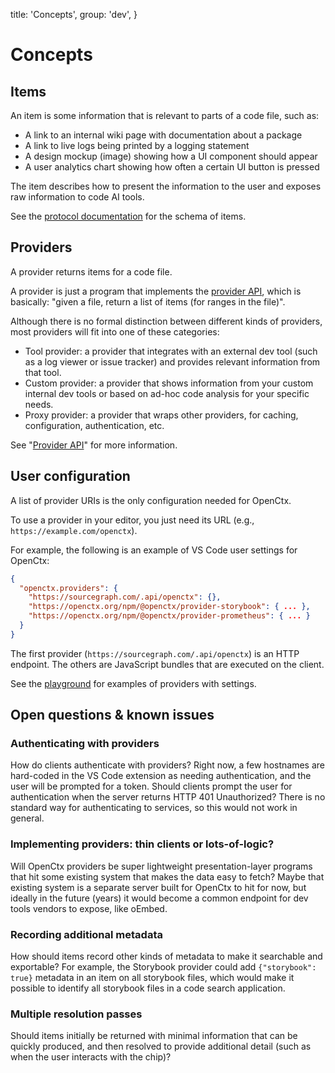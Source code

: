   title: 'Concepts',
  group: 'dev',
}

# Concepts

## Items

An item is some information that is relevant to parts of a code file, such as:

- A link to an internal wiki page with documentation about a package
- A link to live logs being printed by a logging statement
- A design mockup (image) showing how a UI component should appear
- A user analytics chart showing how often a certain UI button is pressed

The item describes how to present the information to the user and exposes raw information to code AI tools.

See the [protocol documentation](protocol.mdx) for the schema of items.

## Providers

A provider returns items for a code file.

A provider is just a program that implements the [provider API](protocol.mdx#provider-api), which is basically: "given a file, return a list of items (for ranges in the file)".

Although there is no formal distinction between different kinds of providers, most providers will fit into one of these categories:

- Tool provider: a provider that integrates with an external dev tool (such as a log viewer or issue tracker) and provides relevant information from that tool.
- Custom provider: a provider that shows information from your custom internal dev tools or based on ad-hoc code analysis for your specific needs.
- Proxy provider: a provider that wraps other providers, for caching, configuration, authentication, etc.

See "[Provider API](protocol.mdx#provider-api)" for more information.

## User configuration

A list of provider URIs is the only configuration needed for OpenCtx.

To use a provider in your editor, you just need its URL (e.g., `https://example.com/openctx`).

For example, the following is an example of VS Code user settings for OpenCtx:

```json
{
  "openctx.providers": {
    "https://sourcegraph.com/.api/openctx": {},
    "https://openctx.org/npm/@openctx/provider-storybook": { ... },
    "https://openctx.org/npm/@openctx/provider-prometheus": { ... }
  }
}
```

The first provider (`https://sourcegraph.com/.api/openctx`) is an HTTP endpoint. The others are JavaScript bundles that are executed on the client.

See the [playground](/playground) for examples of providers with settings.

## Open questions & known issues

### Authenticating with providers

How do clients authenticate with providers? Right now, a few hostnames are hard-coded in the VS Code extension as needing authentication, and the user will be prompted for a token. Should clients prompt the user for authentication when the server returns HTTP 401 Unauthorized? There is no standard way for authenticating to services, so this would not work in general.

### Implementing providers: thin clients or lots-of-logic?

Will OpenCtx providers be super lightweight presentation-layer programs that hit some existing system that makes the data easy to fetch? Maybe that existing system is a separate server built for OpenCtx to hit for now, but ideally in the future (years) it would become a common endpoint for dev tools vendors to expose, like oEmbed.

### Recording additional metadata

How should items record other kinds of metadata to make it searchable and exportable? For example, the Storybook provider could add `{"storybook": true}` metadata in an item on all storybook files, which would make it possible to identify all storybook files in a code search application.

### Multiple resolution passes

Should items initially be returned with minimal information that can be quickly produced, and then resolved to provide additional detail (such as when the user interacts with the chip)?
